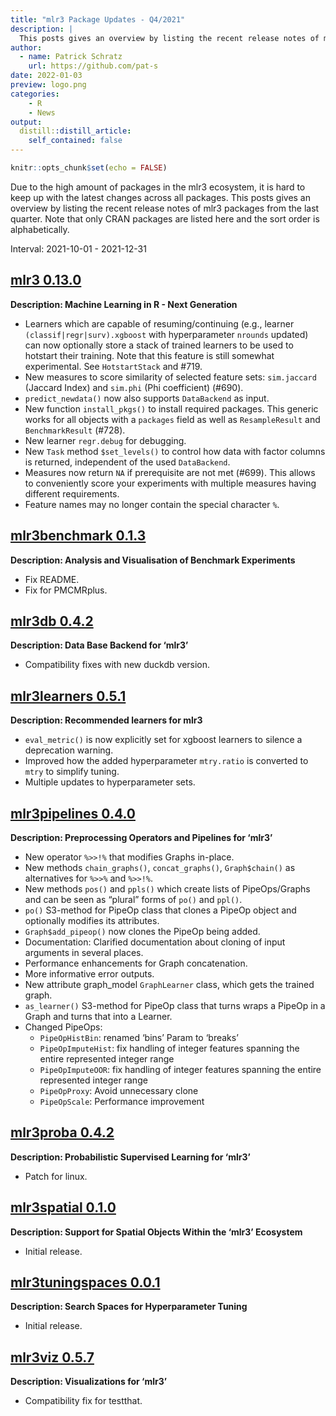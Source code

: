 ```yaml
---
title: "mlr3 Package Updates - Q4/2021"
description: |
  This posts gives an overview by listing the recent release notes of mlr3 packages from the last quarter.
author:
  - name: Patrick Schratz
    url: https://github.com/pat-s
date: 2022-01-03
preview: logo.png
categories:
    - R
    - News
output:
  distill::distill_article:
    self_contained: false
---
```



```r
knitr::opts_chunk$set(echo = FALSE)
```

Due to the high amount of packages in the mlr3 ecosystem, it is hard to keep up with the latest changes across all packages.
This posts gives an overview by listing the recent release notes of mlr3 packages from the last quarter.
Note that only CRAN packages are listed here and the sort order is alphabetically.

Interval: 2021-10-01 - 2021-12-31

## [mlr3 0.13.0](https://github.com/mlr-org/mlr3)

**Description: Machine Learning in R - Next Generation**

* Learners which are capable of resuming/continuing (e.g.,
  learner `(classif|regr|surv).xgboost` with hyperparameter `nrounds` updated)
  can now optionally store a stack of trained learners to be used to hotstart
  their training. Note that this feature is still somewhat experimental.
  See `HotstartStack` and #719.
* New measures to score similarity of selected feature sets:
  `sim.jaccard` (Jaccard Index) and `sim.phi` (Phi coefficient) (#690).
* `predict_newdata()` now also supports `DataBackend` as input.
* New function `install_pkgs()` to install required packages. This generic works
  for all objects with a `packages` field as well as `ResampleResult` and
  `BenchmarkResult` (#728).
* New learner `regr.debug` for debugging.
* New `Task` method `$set_levels()` to control how data with factor columns
  is returned, independent of the used `DataBackend`.
* Measures now return `NA` if prerequisite are not met (#699).
  This allows to conveniently score your experiments with  multiple measures
  having different requirements.
* Feature names may no longer contain the special character `%`.


## [mlr3benchmark 0.1.3](https://github.com/mlr-org/mlr3benchmark)

**Description: Analysis and Visualisation of Benchmark Experiments**

* Fix README.
* Fix for PMCMRplus.


## [mlr3db 0.4.2](https://github.com/mlr-org/mlr3db)

**Description: Data Base Backend for 'mlr3'**

* Compatibility fixes with new duckdb version.


## [mlr3learners 0.5.1](https://github.com/mlr-org/mlr3learners)

**Description: Recommended learners for mlr3**

* `eval_metric()` is now explicitly set for xgboost learners to silence a
  deprecation warning.
* Improved how the added hyperparameter `mtry.ratio` is converted to `mtry` to
  simplify tuning.
* Multiple updates to hyperparameter sets.


## [mlr3pipelines 0.4.0](https://github.com/mlr-org/mlr3pipelines)

**Description: Preprocessing Operators and Pipelines for 'mlr3'**

* New operator `%>>!%` that modifies Graphs in-place.
* New methods `chain_graphs()`, `concat_graphs()`, `Graph$chain()` as alternatives for `%>>%` and `%>>!%`.
* New methods `pos()` and `ppls()` which create lists of PipeOps/Graphs and can be seen as "plural" forms of `po()` and `ppl()`.
* `po()` S3-method for PipeOp class that clones a PipeOp object and optionally modifies its attributes.
* `Graph$add_pipeop()` now clones the PipeOp being added.
* Documentation: Clarified documentation about cloning of input arguments in several places.
* Performance enhancements for Graph concatenation.
* More informative error outputs.
* New attribute graph_model `GraphLearner` class, which gets the trained graph.
* `as_learner()` S3-method for PipeOp class that turns wraps a PipeOp in a Graph and turns that into a Learner.
* Changed PipeOps:
  - `PipeOpHistBin`: renamed 'bins' Param to 'breaks'
  - `PipeOpImputeHist`: fix handling of integer features spanning the entire represented integer range
  - `PipeOpImputeOOR`: fix handling of integer features spanning the entire represented integer range
  - `PipeOpProxy`: Avoid unnecessary clone
  - `PipeOpScale`: Performance improvement


## [mlr3proba 0.4.2](https://github.com/mlr-org/mlr3proba)

**Description: Probabilistic Supervised Learning for 'mlr3'**

* Patch for linux.


## [mlr3spatial 0.1.0](https://github.com/mlr-org/mlr3spatial)

**Description: Support for Spatial Objects Within the 'mlr3' Ecosystem**

* Initial release.


## [mlr3tuningspaces 0.0.1](https://github.com/mlr-org/mlr3tuningspaces)

**Description: Search Spaces for Hyperparameter Tuning**

* Initial release.


## [mlr3viz 0.5.7](https://github.com/mlr-org/mlr3viz)

**Description: Visualizations for 'mlr3'**

* Compatibility fix for testthat.



